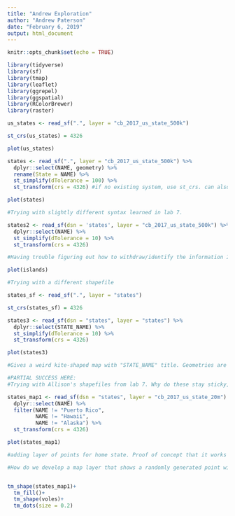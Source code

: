 ```yaml
---
title: "Andrew Exploration"
author: "Andrew Paterson"
date: "February 6, 2019"
output: html_document
---
```


```r
knitr::opts_chunk$set(echo = TRUE)
```

```r

library(tidyverse)
library(sf)
library(tmap)
library(leaflet)
library(ggrepel)
library(ggspatial)
library(RColorBrewer)
library(raster)

```

```r

us_states <- read_sf(".", layer = "cb_2017_us_state_500k")

st_crs(us_states) = 4326

plot(us_states)

states <- read_sf(".", layer = "cb_2017_us_state_500k") %>%
  dplyr::select(NAME, geometry) %>% 
  rename(State = NAME) %>%
  st_simplify(dTolerance = 100) %>% 
  st_transform(crs = 4326) #if no existing system, use st_crs. can also check system with st_crs(ca_eco)

plot(states)

#Trying with slightly different syntax learned in lab 7.

states2 <- read_sf(dsn = 'states', layer = "cb_2017_us_state_500k") %>% 
  dplyr::select(NAME) %>% 
  st_simplify(dTolerance = 10) %>% 
  st_transform(crs = 4326)

#Having trouble figuring out how to withdraw/identify the information I need from the US States shapefiles. The parallels to when we did this in lab 7 aren't immediately obvious to me. Geometry isn't staying sticky.

plot(islands)

#Trying with a different shapefile

states_sf <- read_sf(".", layer = "states")

st_crs(states_sf) = 4326

states3 <- read_sf(dsn = "states", layer = "states") %>% 
  dplyr::select(STATE_NAME) %>% 
  st_simplify(dTolerance = 10) %>% 
  st_transform(crs = 4326)

plot(states3)

#Gives a weird kite-shaped map with "STATE_NAME" title. Geometries are not staying sticky.

```

```r
#PARTIAL SUCCESS HERE:
#Trying with Allison's shapefiles from lab 7. Why do these stay sticky, but the esri and census bureau shapefiles I tried do not?

states_map1 <- read_sf(dsn = "states", layer = "cb_2017_us_state_20m") %>% 
  dplyr::select(NAME) %>%
  filter(NAME != "Puerto Rico",
         NAME != "Hawaii",
         NAME != "Alaska") %>% 
  st_transform(crs = 4326)

plot(states_map1)

```

```r

#adding layer of points for home state. Proof of concept that it works with the voles layer from lab.  

#How do we develop a map layer that shows a randomly generated point within each state, or centrally located within each state? To show the distribution of certain personality traits. This page has coordinates for the geographic center in each state. Do you think it would be possible to make this into a csv and reference that as a layer?: https://en.wikipedia.org/wiki/List_of_geographic_centers_of_the_United_States.


tm_shape(states_map1)+
  tm_fill()+
  tm_shape(voles)+
  tm_dots(size = 0.2)

```

